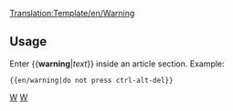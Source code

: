 <noinclude>[[Translation:Template/en/Warning]]</noinclude><noinclude></noinclude>{{en/ambox| type  = content
| text  = <strong>Warning</strong><br>{{{1|Whoever added this template didn't set a specific warning, so it should be removed or updated with the correct action.}}}
}}<noinclude>

==Usage==
Enter <nowiki>{{</nowiki>'''warning'''|''text''<nowiki>}}</nowiki> inside an article section. Example:
<pre>{{en/warning|do not press ctrl-alt-del}}</pre>

[[Category:en/templates|W]][[Category:en/Message boxes|W]]</noinclude>